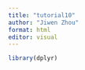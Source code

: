 ```yaml
---
title: "tutorial10"
author: "Jiwen Zhou"
format: html
editor: visual
---
```


```r
library(dplyr)
```

